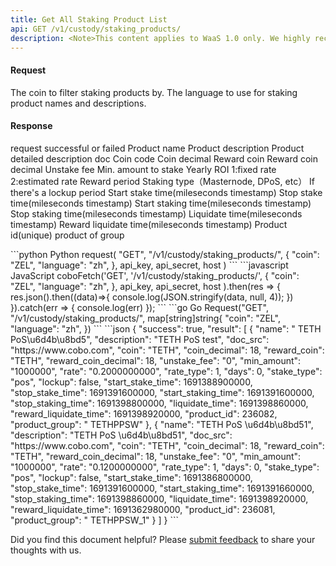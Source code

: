 ```yaml
---
title: Get All Staking Product List
api: GET /v1/custody/staking_products/ 
description: <Note>This content applies to WaaS 1.0 only. We highly recommend that you upgrade to [WaaS 2.0](https://www.cobo.com/developers/v2/guides/overview/introduction).</Note> This endpoint returns a list of staking products available for a given coin and language. The response is a JSON array containing objects with information about each staking product, such as the name, annual yield, and minimum staking amount.
---
```

#### Request 

<ParamField query="coin" type="String" >The coin to filter staking products by.</ParamField>
<ParamField query="language" type="String" >The language to use for staking product names and descriptions.</ParamField>

#### Response
<ResponseField name="success" type="bool">request successful or failed</ResponseField>
<ResponseField name="result" type="object[]">
    <Expandable title="object">
        <ResponseField name="name" type="String" >Product name</ResponseField>
        <ResponseField name="description" type="String" >Product description</ResponseField>
        <ResponseField name="doc_src" type="String" >Product detailed description doc</ResponseField>
        <ResponseField name="coin" type="String" >Coin code</ResponseField>
        <ResponseField name="coin_decimal" type="Int" >Coin decimal</ResponseField>
        <ResponseField name="reward_coin" type="String" >Reward coin</ResponseField>
        <ResponseField name="reward_coin_decimal" type="Int" >Reward coin decimal</ResponseField>
        <ResponseField name="unstake_fee" type="String" >Unstake fee</ResponseField>
        <ResponseField name="min_amount" type="String" >Min. amount to stake</ResponseField>
        <ResponseField name="rate" type="String" >Yearly ROI</ResponseField>
        <ResponseField name="rate_type" type="Int" >1:fixed rate 2:estimated rate</ResponseField>
        <ResponseField name="days" type="Int" >Reward period</ResponseField>
        <ResponseField name="stake_type" type="String" >Staking type（Masternode, DPoS, etc）</ResponseField>
        <ResponseField name="lockup" type="Bool" >If there's a lockup period</ResponseField>
        <ResponseField name="start_stake_time" type="Int" >Start stake time(mileseconds timestamp)</ResponseField>
        <ResponseField name="stop_stake_time" type="Int" >Stop stake time(mileseconds timestamp)</ResponseField>
        <ResponseField name="start_staking_time" type="Int" >Start staking time(mileseconds timestamp)</ResponseField>
        <ResponseField name="stop_staking_time" type="Int" >Stop staking time(mileseconds timestamp)</ResponseField>
        <ResponseField name="liquidate_time" type="Int" >Liquidate time(mileseconds timestamp)</ResponseField>
        <ResponseField name="reward_liquidate_time" type="Int" >Reward liquidate time(mileseconds timestamp)</ResponseField>
        <ResponseField name="product_id" type="Int" >Product id(unique)</ResponseField>
        <ResponseField name="product_group" type="String" >product of group </ResponseField>
  </Expandable>
</ResponseField>


<RequestExample>
```python Python
request(
    "GET",
    "/v1/custody/staking_products/",
    {
        "coin": "ZEL",
        "language": "zh",
    },
    api_key, api_secret, host
)
```
```javascript JavaScript
coboFetch('GET', '/v1/custody/staking_products/',
        {
            "coin": "ZEL",
            "language": "zh",
        },
        api_key, api_secret, host
    ).then(res => {
        res.json().then((data)=>{
            console.log(JSON.stringify(data, null, 4));
        })
    }).catch(err => {
        console.log(err)
    });
```
```go Go
Request("GET", "/v1/custody/staking_products/", map[string]string{
    "coin": "ZEL",
    "language": "zh",
})
```
</RequestExample>

<ResponseExample>
```json
{
  "success": true,
  "result": [
    {
      "name": " TETH PoS\u6d4b\u8bd5",
      "description": "TETH PoS test",
      "doc_src": "https://www.cobo.com",
      "coin": "TETH",
      "coin_decimal": 18,
      "reward_coin": "TETH",
      "reward_coin_decimal": 18,
      "unstake_fee": "0",
      "min_amount": "1000000",
      "rate": "0.2000000000",
      "rate_type": 1,
      "days": 0,
      "stake_type": "pos",
      "lockup": false,
      "start_stake_time": 1691388900000,
      "stop_stake_time": 1691391600000,
      "start_staking_time": 1691391600000,
      "stop_staking_time": 1691398800000,
      "liquidate_time": 1691398860000,
      "reward_liquidate_time": 1691398920000,
      "product_id": 236082,
      "product_group": " TETHPPSW"
    },
    {
      "name": "TETH PoS \u6d4b\u8bd51",
      "description": "TETH PoS \u6d4b\u8bd51",
      "doc_src": "https://www.cobo.com",
      "coin": "TETH",
      "coin_decimal": 18,
      "reward_coin": "TETH",
      "reward_coin_decimal": 18,
      "unstake_fee": "0",
      "min_amount": "1000000",
      "rate": "0.1200000000",
      "rate_type": 1,
      "days": 0,
      "stake_type": "pos",
      "lockup": false,
      "start_stake_time": 1691386800000,
      "stop_stake_time": 1691391600000,
      "start_staking_time": 1691391660000,
      "stop_staking_time": 1691398860000,
      "liquidate_time": 1691398920000,
      "reward_liquidate_time": 1691362980000,
      "product_id": 236081,
      "product_group": " TETHPPSW_1"
    }
  ]
}
```
</ResponseExample>

<Tip>Did you find this document helpful? Please [submit feedback](https://forms.zohopublic.com/cobo/form/DocumentFeedbackForm/formperma/QvLOhxJv1_JMsJ-1dleZ8Itb_7rzN-LtgvsDdxosoVI) to share your thoughts with us.</Tip>